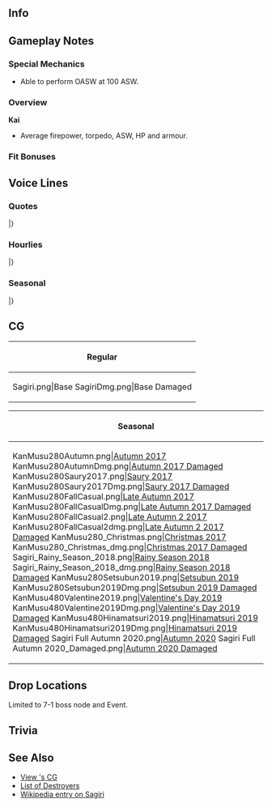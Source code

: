 ==Info==
{{KanmusuInfo|ID=280}}
{{KanmusuInfo|ID=280a}}

==Gameplay Notes==
===Special Mechanics===
* Able to perform OASW at 100 ASW.

===Overview===
'''Kai'''
* Average firepower, torpedo, ASW, HP and armour.  

===Fit Bonuses===
{{:{{BASEPAGENAME}}/Equipment Bonuses}}
{{clear}}

==Voice Lines==
===Quotes===
{{ShipquoteHeader}}
{{ShipquoteKai
|scenario = Introduction
|origin = 提督、あの・・・私、綾波型駆逐艦「狭霧」っといます。お手伝えできるよ、がんばります。
|translation =Admiral, ummm... I'm the Ayanami-class destroyer, Sagiri. I'll do my best to be of assistance.
|audio = Sagiri_Introduction.mp3
}}
{{ShipquoteKai
|scenario = Introduction
|kai = yes
|origin = 提督、あの・・・私、綾波型駆逐艦「狭霧」、参りました。お力になれるよう頑張ります！
|translation =  Admiral, ummm... I'm the Ayanami-class destroyer, Sagiri, reporting for duty. I hope to serve you well!
|audio = SagiriKai_Introduction.mp3
}}
{{ShipquoteKai
|scenario = Library
|origin =綾波型駆逐艦、六番艦の狭霧です。吹雪型一番艦から数えて、１６隻目の特型駆逐艦です。
天霧達と第二十駆逐隊編成し、三水戦の一翼担いました。
あまり多くの戦いを経験してはいませんが、お見方の為に尽くしたいと思います！
|translation = I'm the 6th ship of the Ayanami-class destroyers, Sagiri. That's right, if you count from the 1st Fubuki-class ship, I'm the 16th Special Type destroyer.<ref>The Special Type destroyers were the Fubuki, Ayanami and Akatsuki-classes.</ref>
I was with Amagiri-san and the 20th destroyer squadron, and was part of DesRon3. 
I don't have much experience in battle, but will do my best for my allies!
|audio = Sagiri_Library.mp3
}}
{{ShipquoteKai
|scenario = Secretary 1
|origin =はい！狭霧が参ります！
|translation =Yes! Sagiri shall go!
|audio = Sagiri_Sec1.mp3
}}
{{ShipquoteKai
|scenario = Secretary 2
|origin =あの、どうされましたか・・・提督？狭霧がお力になれることがあれば・・・
|translation = What's wrong...Admiral? If there's anything I can do...
|audio = Sagiri_Sec2.mp3
}}
{{ShipquoteKai
|scenario = Secretary 3
|origin = やだ！潜水艦？違・・・もう天霧～・・・はっ！やだ、私！提督すみません！狭霧をお呼びでしたか？はい。お手伝いできることがあればなんでもおっしゃってください。
|translation = No! Submarines? Oh wai-...Oh Amagiri~ ah! No, I! I'm sorry, Admiral! Did you call me? Yes. If there's anything I can help you with, please ask me.
|audio = Sagiri_Secretary3.mp3
}}
{{ShipquoteKai
|scenario = Secretary Idle
|origin =天霧さん、こんなに脱ぎ散らかして・・・やだ・・・提督も？もう～二人とも、片づけて畳んでおいて差し上げよう。お洗濯は・・・あら？誰かもう洗濯場に・・・誰？
|translation = Amagiri-san, leaving all her clothes all over the floor...oh...even the Admirals? Jeez~ those two, I guess I'll just fold them myself. Now for the laundry...hm? There's already someone doing the laundry...who is it?
|audio = Sagiri_SecretaryMarried.mp3
}}
{{ShipquoteKai
|scenario = Secretary (Married)
|origin = 提督・・・お疲れみたい・・・狭霧、甘いものお持ちしますね。はい！特別配給で頂いた栗ようかんです！本当に美味しいんですよ。お茶をお入れしますね！あ！緑茶でいいですよね？はい！今！
|translation = Admiral...seems tired...I'll bring some sweets. Here! They distributed these special chestnut yokans! They're really delicious. I'll go add some tea! Oh! Green tea is fine right? Ok! I'll bring some!
|audio = Sagiri_Idle.mp3
}}
{{ShipquoteKai
|scenario = Wedding
|origin = 提督、あの、狭霧に少しお時間いただいていいですか？あの、もしよかったら・・・え？今なんて？提督が私を？ウソ？ウソ～？これ、夢ではないのでしょうか！？やだ・・・私・・・
|translation = Admiral, umm, can I have a moment of your time? Ummm, if you don't mind... Eh? What did you say? Admiral, you want me? Really? Really!? This has to be a dream right!? No way...I...
|audio = Sagiri_Wedding.mp3
}}
{{ShipquoteKai
|scenario = Player's Score
|origin = 資料ですね、狭霧がお持ちします！
|translation = You need the documents? I'll get them!
|audio = Sagiri_Score.mp3
}}
{{ShipquoteKai
|scenario = Joining the Fleet
|origin = 第二十駆逐隊、駆逐艦狭霧、抜錨いたします！
|translation = 20th Destroyer Division, destroyer Sagiri, setting sail!
|audio = Sagiri_JoinFleet.mp3
}}
{{ShipquoteKai
|scenario = Equipment 1
|origin = ありがとうございます！提督、狭霧嬉しいです！
|translation = Thank you very much! I'm happy, Admiral!
|audio = Sagiri_Equipment1.mp3
}}
{{ShipquoteKai
|scenario = Equipment 2
|origin = この兵装・・・これなら敵潜も怖くありません！
|translation = With this equipment... I won't be scared of enemy subs anymore!
|audio = Sagiri_Equipment2.mp3 
}}
{{ShipquoteKai
|scenario = Equipment 2
|kai = yes
|origin = この兵装・・・これなら狭霧もお役に立てそうです！よし！
|translation = With this equipment... I'll be able to be of use to you too! Alright!
|audio = SagiriKai_Equipment2.mp3 
}}
{{ShipquoteKai
|scenario = Equipment 3
|origin = なにかしら・・・え？
|translation = What's this...eh?
|audio = Sagiri_Equipment3.mp3
}}
{{ShipquoteKai
|scenario = Supply
|origin = 本当にいつも、すみません。
|translation = Thank you so much for everything.
|audio = Sagiri_Supply.mp3
}}
{{ShipquoteKai
|scenario = Docking (Minor Damage)
|origin = 大変申し訳ありません。狭霧、少しだけ下がらせていただきます。
|translation = I'm very sorry. I'll need to withdraw for a while.
|audio = Sagiri_DockingMinor.mp3
}}
{{ShipquoteKai
|scenario = Docking (Major Damage)
|origin = 大変・・・大変申し訳ありません。狭霧は・・・提督・・・ごめんなさい、ご迷惑をお掛けて。
|translation = I'm sorry...I'm very sorry. I'm... Admiral...I'm sorry for causing you trouble.
|audio = Sagiri_DockingMajor.mp3
}}
{{ShipquoteKai
|scenario = Construction
|origin =新しいお見方が・・・提督よかったですね？
|translation =A new ally has... Isn't this great, Admiral?
|audio = Sagiri_Construction.mp3
}}
{{ShipquoteKai
|scenario = Returning from Sortie
|origin = 艦隊戻りました。はぁ～、これで安心。
|translation = The fleet has returned. Phew~, now we're safe.
|audio = Sagiri_Return.mp3
}}
{{ShipquoteKai
|scenario = Starting a Sortie
|origin = 天霧待って・・・私も、第三水雷戦隊狭霧、出撃いたします！
|translation = Amagiri wait...me too, 3rd Torpedo Squadron, Sagiri, sortieing!
|audio = Sagiri_StartSortie.mp3
}}
{{ShipquoteKai
|scenario = Starting a Battle
|origin = 敵方の艦隊、発見いたしました。皆さん、ご用意を！
|translation = Spotted enemy fleet. Get ready, everyone!
|audio = Sagiri_StartBattle.mp3
}}
{{ShipquoteKai
|scenario = Attack
|origin = 狭霧、打ちます！て――ッ！！
|translation = I'm shooting! Fire~!
|audio = Sagiri_Attack.mp3
}}
{{ShipquoteKai
|scenario = Night Battle Attack 
|origin = 狭霧、下がりません！
|translation = I won't back down!
|audio = Sagiri_NightBattleAttack.mp3
}}
{{ShipquoteKai
|scenario = Night Battle
|origin = 夜の戦です。皆さん気をつけて！狭霧、先攻いたします！続いてください！
|translation = It's a night battle. Everyone be careful! I will engage first! Follow me!
|audio = Sagiri_NightBattle.mp3
}}
{{ShipquoteKai
|scenario = MVP
|origin = 本当ですか？狭霧が？本当に？ありがとうございます！嬉しい！そうなんですね・・・やった！・・・やだ、嬉しい！
|translation = Really? Me? For real? Thank you very much! I'm happy! I see...Yay!... Oh no, I'm happy!
|audio = Sagiri_MVP.mp3
}}
{{ShipquoteKai
|scenario = Minor Damage 1
|origin = うわあ～っ！
|translation = Uwaa~!
|audio = Sagiri_Minor1.mp3
}}
{{ShipquoteKai
|scenario = Minor Damage 2
|origin = やだ！痛い！直撃なの！？ウソ！？
|translation = Ow! That hurts! A direct hit!? No way!?
|audio = Sagiri_Major1.mp3
}}
{{ShipquoteKai
|scenario = Major Damage
|origin = うわぁ！か、可燃物を廃棄して！誘爆は、誘爆は嫌なの！早く！捨てて！や、やだ！
|translation = Wah! Dispose the burnable objects! I don't want to detonate! Hurry! Throw it away! N-no!<ref>She was torpedoed in her aft magazine by [https://en.wikipedia.org/wiki/HNLMS_K_XVI HNLMS K XVI] which caught fire and detonated.</ref>
|audio = Sagiri_Major2.mp3
}}
{{ShipquoteKai
|scenario = Sunk
|origin = あたし、また沈むんだ・・・こんなに、早く・・・天霧、ごめんなさい。今度も・・・先に・・・あたし・・・
|translation = I'm sinking again...it's too early...Amagiri, I'm sorry. I'm...sinking first...again...
|audio = Sagiri_Sunk.mp3
}}
|} <references/>

{{clear}}

===Hourlies===
{{ShipquoteHeader | type = hourly}}
{{ShipquoteKai
|scenario = 00:00 
|origin = 提督、時刻は午前０時を回りました。本日は私、狭霧が秘書艦を担当させていただきます。どうぞよろしくお願いいたします。
|translation = It just turned 12am, Admiral. Today I, Sagiri, will be your secretary. I'm looking forward working with you.
|audio = Sagiri_0000.mp3
}}
{{ShipquoteKai
|scenario = 01:00 
|origin = マルヒトマルマルです、提督！狭霧、今晩お手伝いすることはありますか？
|translation = It's 0100, Admiral! Can I be of any help tonight?
|audio = Sagiri_0100.mp3
}}
{{ShipquoteKai
|scenario = 02:00 
|origin = マルフタマルマルです、提督！了解いたしました、この資料の整理ですね！お任せください！狭霧、こう見えて整理や掃除は得意なんです！
|translation = It's 0200, Admiral! Understood, I'll need to organise these documents right! Leave it to me! I might not look it, but I'm good at organising and cleaning!
|audio = Sagiri_0200.mp3
}}
{{ShipquoteKai
|scenario = 03:00 
|origin = マルサンマルマルです、提督！資料の整理終わりました！他にお手伝いすることはありますか？
|translation = It's 0300, Admiral! I'm done with organizing these papers! Is there anything else I could help you with?
|audio = Sagiri_0300.mp3
}}
{{ShipquoteKai
|scenario = 04:00 
|origin = マルヨンマルマルです、提督！あの～、あ、そうだ！お茶をお入れしますね！甘いものも！一息ついてください。ご用意いたしますね！
|translation = It's 0400, Admiral! Umm~, oh, right! I'll bring some tea, and some sweets too! Please take a break. I'll prepare them right away!
|audio = Sagiri_0400.mp3
}}
{{ShipquoteKai
|scenario = 05:00 
|origin = マルゴーマルマルです、提督！おはようございます！皆さんを起こす準備をしますね！
|translation = It's 0500, Admiral! Good morning! I'll go get ready to wake everyone up!
|audio = Sagiri_0500.mp3
}}
{{ShipquoteKai
|scenario = 06:00 
|origin = マルロクマルマルです、提督！はあ～皆さん艦隊掃引起こし～です！皆さんおはようございます！
|translation = It's 0600, Admiral! *deep breath*~ All hands in the fleet, assemble! Good morning, everyone!
|audio = Sagiri_0600.mp3
}}
{{ShipquoteKai
|scenario = 07:00 
|origin = マルナナマルマルです、提督！朝御飯のご用意こちらに出来ています！今、お味噌汁と納豆とお茶をお持ちしますね！はい！召し上がって！
|translation = It's 0700, Admiral! I have your breakfast ready! I'll bring your miso soup, natto, and tea! Here! Please help yourself!
|audio = Sagiri_0700.mp3
}}
{{ShipquoteKai
|scenario = 08:00 
|origin = マルハチマルマルです、提督！はい！洗い物はもうすぐ終わります。第二十駆逐隊、演習開始ですね！了解です！
|translation = It's 0800, Admiral! Yes! The dishes are almost done. The 20th Destroyer Division will be starting exercises right! Roger!
|audio = Sagiri_0800.mp3
}}
{{ShipquoteKai
|scenario = 09:00 
|origin = マルキュウマルマルです、提督！あ、天霧さん！おはようございます！そうですね、姉さん達もきっともうすぐですね。
|translation = It's 0900, Admiral! Ah, Amagiri-san! Good morning! That's right, my elder sisters will be here soon.<ref>Referring to Asagiri and Yuugiri.</ref>
|audio = Sagiri_0900.mp3
}}
{{ShipquoteKai
|scenario = 10:00 
|origin = ヒトマルマルマルです、提督！あ、天霧さん、あんまり張り切ると危ないから！はい・・・いつもは優しい姐なんですけれど、元気すぎて・・・
|translation = It's 1000, Admiral! Ah, don't go overboard, Amagiri-san! Yes...she's usually a nice person, but she can go too far...
|audio = Sagiri_1000.mp3
}}
{{ShipquoteKai
|scenario = 11:00 
|origin = ヒトヒトマルマルです、提督！あら、潮ちゃん。このおにぎりを私たちと提督に？ありがとう！いただきますね！お昼が、ウフフ、楽しみですね！
|translation = It's 1100, Admiral! Oh, Ushio-chan. These rice balls for the Admrial and us? Thank you! I can't wait for lunch!
|audio = Sagiri_1100.mp3
}}
{{ShipquoteKai
|scenario = 12:00 
|origin = ヒトフタマルマル、お昼です！提督、天霧さん、潮ちゃんから頂いたおにぎり、開けましょう！うわあ～美味しそう！お茶入れますね！
|translation = 1200, it's lunch time! Admiral, Amagiri-san, lets open up the rice balls we received from Ushio-chan! Wow~ they look delicious! I'll go pour in some tea!
|audio = Sagiri_1200.mp3
}}
{{ShipquoteKai
|scenario = 13:00 
|origin = ヒトサンマルマルです、提督！頂いたおにぎり、美味しかったですね！海の上で頂くおにぎりって、本当においしいですね！たくさん食べてしまいました。狭霧も、午後はしっかり運動しないと。
|translation = It's 1300, Admiral! The rice balls were delicious! Eating the rice balls above the sea is really delicious! I ate too much. I'll have to do exercises properly in the afternoon.
|audio = Sagiri_1300.mp3
}}
{{ShipquoteKai
|scenario = 14:00 
|origin = ヒトヨンマルマ・・・あ、漣ちゃん！お疲れ様です！遠征任務ですか？了解です！気を付けてね！頑張ってください！
|translation = 140...Ah, Sazanami-chan! Good work! An expedition mission? Roger that! Be careful! Good luck!
|audio = Sagiri_1400.mp3
}}
{{ShipquoteKai
|scenario = 15:00 
|origin = ヒトゴーマルマルです、提督！お茶にしましょう。今日のご用意の甘味は草餅です！ほら、見てください、あんこも美味しそう！今、お茶をお入れしますね！
|translation = It's 1500, Admiral! Let's have some tea. Today for sweets, we have kusa mochi! Look, the red bean paste looks delicious! I'll bring in some tea!<ref>[https://en.wikipedia.org/wiki/Kusa_mochi Kusa mochi] is mochi that has been coloured with mugwort.</ref>
|audio = Sagiri_1500.mp3
}}
{{ShipquoteKai
|scenario = 16:00 
|origin = ヒトロクマルマル。あら、暁ちゃん、どうしたの？うん、はい、もちろんそうです。暁ちゃんは今はもう、立派なお姉さんですね！私も頑張らなきゃ！一緒に頑張ろう！
|translation = 1600. Oh, Akatsuki-chan, what's wrong? Yes, of course. You're already a great elder sister! I need to do better too! Let's both work hard!
|audio = Sagiri_1600.mp3
}}
{{ShipquoteKai
|scenario = 17:00 
|origin = ヒトナナマルマルです、提督。もうすぐ日が落ちますね・・・いつも思うんです、夕日って、なんで悲しく見えるんだろうって・・・提督、あんなに綺麗なのになんででしょうね。
|translation = It's 1700, Admiral. The sun is about to set...I wonder why I feel so sad when I'm watching the setting sun... I wonder why I feel this way even though it's so beautiful, Admiral.<ref>She was sunk in the evening.</ref>
|audio = Sagiri_1700.mp3
}}
{{ShipquoteKai
|scenario = 18:00 
|origin = ヒトハチマルマルです、提督。夜になりました。夜は・・・狭霧は少し苦手です。三水戦所属なのに、少し変ですか？すみません。
|translation = It's 1800, Admiral. It's night now. I don't really like the night. Even though I'm part of DesRon3, isn't it weird? I'm sorry.
|audio = Sagiri_1800.mp3
}}
{{ShipquoteKai
|scenario = 19:00 
|origin = ヒトキュウマルマルです、提督。夜御飯、ご準備が出来ました。今日はF作業で、新鮮な鯵がたくさん手に入ったので、鯵フライにしてみました。
|translation = It's 1900, Admiral. I've prepared dinner. Thanks to the F operation today, I was able to catch a lot of horse mackerel, so I decided to deep fry it!<ref>"F Operation" is the nickname IJN sailors gave to orders to fish off the side of the ship.</ref>
|audio = Sagiri_1900.mp3
}}
{{ShipquoteKai
|scenario = 20:00 
|origin = フタマルマルマルです、提督。鯵フライいかがでしたか？御飯のお替りもあります、たくさん召し上がってくださいね！え？川内さん、なんでしょうか？え？？いえ、私は夜はあんまり～！
|translation = It's 2000, Admiral. How was the deep fried horse mackerel? There's still enough for seconds, so please eat more! Eh? What's wrong, Sendai-san? Eh?? No, I'm not really good at night~!
|audio = Sagiri_2000.mp3
}}
{{ShipquoteKai
|scenario = 21:00 
|origin = フタヒトマルマルです、提督。この時間は、私はあまり好きじゃなくって・・・お腹が痛くなると言うか・・・川内さん、すみません。今度、お昼時間にこのお目合わせを必ず・・・
|translation = It's 2100, Admiral. I'm not a fan of this time...It's hard to explain, but I feel uneasy...Sendai-san, I'm sorry. Next time, when it's day out, I will accept your challenge.
|audio = Sagiri_2100.mp3
}}
{{ShipquoteKai
|scenario = 22:00 
|origin = フタフタマルマルです。提督、ごめんなさい、ご心配をおかけして、もう大丈夫です！狭霧しっかりしなきゃ・・・もう平気です！
|translation = It's 2200. I'm sorry for worrying, Admiral. But I'm alright now! I need to pull myself together...I'm fine now!
|audio = Sagiri_2200.mp3
}}
{{ShipquoteKai
|scenario = 23:00 
|origin = フタサンマルマルです、提督。本日の一日、大変お疲れさまでした！少しの時間でいいので、提督も横になって、お休みになってください。
|translation = It's 2300, Admiral. Thank you for your hard work everyday! Please go lie down and take a rest even for a little while, Admiral.
|audio = Sagiri_2300.mp3
}}
|} <references/>

{{clear}}

===Seasonal===
{{SeasonalHeaderOld}}
{{SeasonalQuote
|scenario = [[Seasonal/Autumn_2017|Autumn 2017]]
|origin = 秋祭り。この既設、この雰囲気、素敵ですね。狭霧の浴衣おかしくないですか？そうですか？良かった。
|translation =	The autumn festival. This season, and this atmosphere, is wonderful. Does my yukata look strange? Is that so? Great.
|audio = Sagiri_Autumn_2017_Sec1.mp3
|notes = 
}}
{{SeasonalQuote
|scenario = [[Seasonal/Saury_2017|Saury Festival 2017]]
|origin = さんま...聞いています！全艦隊をあげた、鎮守府さんま祭り...ですね。あ、天霧さん、張り切りすぎじゃん！もう！
|translation =	Saury… I’ve heard of it! It’s a… saury festival for the whole fleet. Y-you’re going overboard, Amagiri-san! Jeez!
|audio = Sagiri_Sec1_Saury_2017.mp3
|notes = 
}}
{{SeasonalQuote
|scenario = [[Seasonal/Christmas_2017|Christmas 2017]]
|origin = 提督、メッリクリスマス、です。狭霧、羊羹と白玉を使った、和風ケーキを作ったみたんです。よかったら…あの…召し上がってください。
|translation =	Merry Christmas, Admiral. I tried making a Japanese-style cake with youkan and shiratama. If you’d like… umm… please have some.
|audio = Sagiri_Christmas_Sec1.mp3
|notes = 
}}
{{SeasonalQuote
|scenario = [[Seasonal/End_of_Year_2017|End of Year 2017]]
|origin = よし、やった。提督、私、何かを乗り切った感じがします。心も穏やか。よーし！鎮守府大掃除、頑張りましょう！ねぇ、天霧さん？
|translation =	Hooray, I did it. I feel like I’ve managed to overcome something, Admiral. It puts my mind at ease. Alright! Let’s work hard for the Naval Base Spring Cleaning! Ok, Amagiri?
|audio = Sagiri_Year_End_2017_Sec1.mp3
|notes = 
}}
{{SeasonalQuote
|scenario = [[Seasonal/New_Year_2018|New Year 2018]]
|origin = 提督、新年あけまして、おめでとうございます。本年も、第二十駆逐隊、どうぞよろしくご指導いただけますと…あぁ、天霧さん、もう！
|translation =	A very Happy New Years to you, Commander. Please take good care of the 20th Destroyer Division this year too… Ah, jeez, Amagiri!
|audio = Sagiri_New_Years_2018_Sec1.mp3
|notes = 
}}
{{SeasonalQuote
|scenario = [[Seasonal/Setsubun_2018|Setsubun 2018]]
|origin = えぇ！？嫌だ！私？な、何で？天霧さん、やめ...やめて！痛いから！もう...な、何で...漣ちゃんたちまで...
|translation =	Eh!? No way! Me? Wh-why me? St-stop that… Amagiri! That hurts! Jeez… Wh-why are… all of you joining in too, Sazanami…
|audio = Sagiri_Setsubun_2018_Sec1.mp3
|notes = 
}}
{{SeasonalQuote
|scenario = [[Seasonal/Coming_of_Spring_2018|Coming of Spring 2018]]
|origin = 提督、天霧さん、お花見の季節ですね。そうだ、二十駆でお花見に行きませんか？漣ちゃんに、七駆のみんなも読んでもらって、楽しそうです！
|translation =	Admiral, Amagiri; it’s the season for cherry blossom viewing. I know, shall DesDiv20 go cherry blossom viewing? I’m sure it will be fun if we invite Sazanami and the rest of DesDiv7 too!
|audio = Sagiri_Spring_2018_Sec1.mp3
|notes = 
}}
{{SeasonalQuote
|scenario = [[Seasonal/Fifth_Anniversary|5th Anniversary]]
|origin = 提督、おめでとうございます。艦隊は五周年を迎えたそうです。本当にすごいことで、狭霧、そう思います。
|translation =	Congratulations, Admiral. The fleet is celebrating it’s 5th Anniversary. I think that’s really amazing.
|audio = Sagiri_5th_Anniversary_Sec1.mp3
|notes = 
}}
{{SeasonalQuote
|scenario = [[Seasonal/Rainy_Season_2018|Rainy Season 2018]]
|origin = 本当によく降りますねぇ…そうだ、天霜さん一緒にてるてる坊主作りませんか？えぇ、興味ないの？あぁ、逃げた！ん、もう。
|translation =	It’s really pouring… I know, I’ll go make teruteru bouzu with Amagiri. Eh, you’re not interested? Ah, she ran away! Ngh, jeez.
|audio = Sagiri_Rainy_Season_2018_Sec1.mp3
|notes = 
}}
{{SeasonalQuote
|scenario = [[Seasonal/Summer_2018|Summer 2018]]
|origin = 夏。天霧さんは水着、どうするんでしょう？ん、私は…んー、どうしよう？
|translation =	It's summer. What are you going to do about a swimsuit, Amagiri? Hmmm, what am I... Hmmmm, going to do?
|audio = Sagiri_Summer_2018_Sec1.mp3
|notes = 
}}
{{SeasonalQuote
|scenario = [[Seasonal/Valentine%27s_Day_2019|Valentine's Day 2019]]
|origin = えへへぇ、狭霧特製、栗と抹茶を使った、和風 チョコレート 、完成です！提督、天霧さん、待ってて。これは自信作なんだから。うふふぅ。
|translation =	Ehehe, my special Japanese-style chocolates made with chestnuts and green tea is complete! Admiral, Amagiri; just you wait. I'm sure this will please you. Ufufu.
|audio = Sagiri_Valentines_2019_Sec1.mp3
|notes = 
}}
{{SeasonalQuote
|scenario = [[Seasonal/White_Day_2019|White Day 2019]]
|origin = 提督、ありがとうございます。まさか、チョコレートのお返しがいただけるなんて。…そうだ、お返しのお返しを作ってお渡ししなければ…
|translation =	Admiral, thank you very much. I can't believe that I'm getting something in return for the chocolates... I know, I'll go make something in return for this...
|audio = Sagiri_White_Day_2019_Sec1.mp3
|notes = 
}}
{{SeasonalQuote
|scenario = [[Seasonal/Seventh_Anniversary|7th Anniversary]]
|origin = 提督、おめでとうございます。艦隊はついに七周年を迎えたそうです。ありがたいことですね？狭霧も感謝です。
|translation =	Admiral, congratulations. The fleet's 7th Anniversary is finally here. We have to give our thanks, don't we? Thank you very much.
|audio = Sagiri_7th_Anniversary_Secretary_2.mp3
|notes = Secretary 2
}}
{{SeasonalQuote
|scenario = [[Seasonal/Eighth_Anniversary|8th Anniversary]]
|origin = 提督、おめでとうございます。艦隊は、ついに八周年となりました。これからも提督と二十駆の皆さんとともに、ありがとうございます。
|translation =	Admiral, congratulations. It's finally the fleet's 8th Anniversary. I'm thankful that I'll still be in the company of you and the rest of DesDiv20.
|audio = Sagiri_8th Anniversary_Secretary_1.mp3
|notes = 
}}
|}<references/>

{{clear}}

==CG==
{| class="mw-collapsible mw-collapsed wikitable" style="width: 100%;"
!Regular
|-
|<gallery>
Sagiri.png|Base
SagiriDmg.png|Base Damaged
</gallery>
|}

{| class="mw-collapsible mw-collapsed wikitable" style="width: 100%;"
!Seasonal
|-
|<gallery>
KanMusu280Autumn.png|[[Seasonal/Autumn_2017|Autumn 2017]]
KanMusu280AutumnDmg.png|[[Seasonal/Autumn_2017|Autumn 2017 Damaged]]
KanMusu280Saury2017.png|[[Seasonal/Saury_2017|Saury 2017]]
KanMusu280Saury2017Dmg.png|[[Seasonal/Saury_2017|Saury 2017 Damaged]]
KanMusu280FallCasual.png|[[Seasonal/Late_Autumn_2017|Late Autumn 2017]]
KanMusu280FallCasualDmg.png|[[Seasonal/Late_Autumn_2017|Late Autumn 2017 Damaged]]
KanMusu280FallCasual2.png|[[Seasonal/Late_Autumn_2017|Late Autumn 2 2017]]
KanMusu280FallCasual2dmg.png|[[Seasonal/Late_Autumn_2017|Late Autumn 2 2017 Damaged]]
KanMusu280_Christmas.png|[[Seasonal/Christmas_2017|Christmas 2017]]
KanMusu280_Christmas_dmg.png|[[Seasonal/Christmas_2017|Christmas 2017 Damaged]]
Sagiri_Rainy_Season_2018.png|[[Seasonal/Rainy_Season_2018|Rainy Season 2018]]
Sagiri_Rainy_Season_2018_dmg.png|[[Seasonal/Rainy_Season_2018|Rainy Season 2018 Damaged]]
KanMusu280Setsubun2019.png|[[Seasonal/Setsubun_2019|Setsubun 2019]]
KanMusu280Setsubun2019Dmg.png|[[Seasonal/Setsubun_2019|Setsubun 2019 Damaged]]
KanMusu480Valentine2019.png|[[Seasonal/Valentine%27s_Day_2019|Valentine's Day 2019]]
KanMusu480Valentine2019Dmg.png|[[Seasonal/Valentine%27s_Day_2019|Valentine's Day 2019 Damaged]]
KanMusu480Hinamatsuri2019.png|[[Seasonal/Hinamatsuri_2019|Hinamatsuri 2019]]
KanMusu480Hinamatsuri2019Dmg.png|[[Seasonal/Hinamatsuri_2019|Hinamatsuri 2019 Damaged]]
Sagiri Full Autumn 2020.png|[[Seasonal/Autumn_2020|Autumn 2020]]
Sagiri Full Autumn 2020_Damaged.png|[[Seasonal/Autumn_2020|Autumn 2020 Damaged]]
</gallery>
|}

== Drop Locations ==
Limited to 7-1 boss node and Event.

==Trivia==

==See Also==
* [[{{PAGENAMEE}}/Gallery|View {{PAGENAMEE}}'s CG]]
* [[List of destroyers by upgraded maximum stats|List of Destroyers]]
* [[wikipedia:Japanese_destroyer_Sagiri|Wikipedia entry on Sagiri]]

{{shiplist}}
